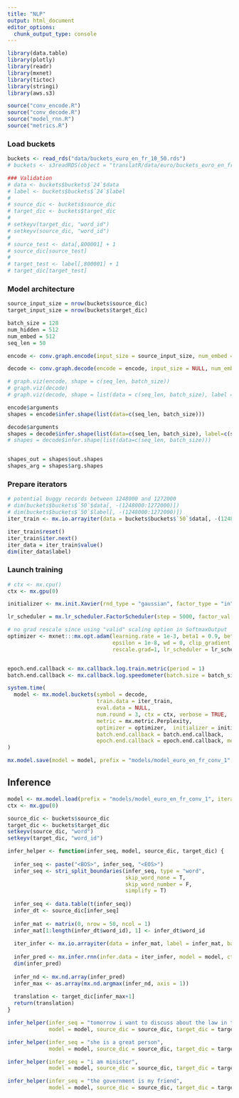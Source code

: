 ```yaml
---
title: "NLP"
output: html_document
editor_options: 
  chunk_output_type: console
---
```


```r
library(data.table)
library(plotly)
library(readr)
library(mxnet)
library(tictoc)
library(stringi)
library(aws.s3)

source("conv_encode.R")
source("conv_decode.R")
source("model_rnn.R")
source("metrics.R")
```

### Load buckets

```r
buckets <- read_rds("data/buckets_euro_en_fr_10_50.rds")
# buckets <- s3readRDS(object = "translatR/data/euro/buckets_euro_en_fr_4_24.rds", bucket = "nimus-data")
```


```r
### Validation
# data <- buckets$buckets$`24`$data
# label <- buckets$buckets$`24`$label
# 
# source_dic <- buckets$source_dic
# target_dic <- buckets$target_dic
# 
# setkeyv(target_dic, "word_id")
# setkeyv(source_dic, "word_id")
# 
# source_test <- data[,800001] + 1
# source_dic[source_test]
# 
# target_test <- label[,800001] + 1
# target_dic[target_test]
```


### Model architecture

```r
source_input_size = nrow(buckets$source_dic)
target_input_size = nrow(buckets$target_dic)

batch_size = 128
num_hidden = 512
num_embed = 512
seq_len = 50

encode <- conv.graph.encode(input_size = source_input_size, num_embed = num_embed, loss_output = NULL, ignore_label = -1, masking = T, num_hidden = num_hidden, dropout = 0.2, prefix = "encode_", data_name = "data", label_name = "dummy1")

decode <- conv.graph.decode(encode = encode, input_size = NULL, num_embed = NULL, config = "one-to-one", loss_output =  "softmax", ignore_label = 0, masking = F, num_hidden = num_hidden, dropout = 0.2, num_decode = target_input_size, prefix = "decode_", label_name = "label")

# graph.viz(encode, shape = c(seq_len, batch_size))
# graph.viz(decode)
# graph.viz(decode, shape = list(data = c(seq_len, batch_size), label = c(seq_len, batch_size)))

encode$arguments
shapes = encode$infer.shape(list(data=c(seq_len, batch_size)))

decode$arguments
shapes = decode$infer.shape(list(data=c(seq_len, batch_size), label=c(seq_len, batch_size)))
# shapes = decode$infer.shape(list(data=c(seq_len, batch_size)))


shapes_out = shapes$out.shapes
shapes_arg = shapes$arg.shapes
```

### Prepare iterators 

```r
# potential buggy records between 1248000 and 1272000
# dim(buckets$buckets$`50`$data[, -(1248000:1272000)])
# dim(buckets$buckets$`50`$label[, -(1248000:1272000)])
iter_train <- mx.io.arrayiter(data = buckets$buckets$`50`$data[, -(1248000:1272000)], label = buckets$buckets$`50`$label[, -(1248000:1272000)], batch.size = batch_size, shuffle = F)

iter_train$reset()
iter_train$iter.next()
iter_data = iter_train$value()
dim(iter_data$label)
```

### Launch training

```r
# ctx <- mx.cpu()
ctx <- mx.gpu(0)

initializer <- mx.init.Xavier(rnd_type = "gaussian", factor_type = "in", magnitude = 2.5)

lr_scheduler = mx.lr_scheduler.FactorScheduler(step = 5000, factor_val = 0.5, stop_factor_lr = 1e-5, verbose = T)

# no grad rescale since using "valid" scaling option in SoftmaxOutput
optimizer <- mxnet:::mx.opt.adam(learning.rate = 1e-3, beta1 = 0.9, beta2 = 0.999,
                                 epsilon = 1e-8, wd = 0, clip_gradient = 1,
                                 rescale.grad=1, lr_scheduler = lr_scheduler)


epoch.end.callback <- mx.callback.log.train.metric(period = 1)
batch.end.callback <- mx.callback.log.speedometer(batch.size = batch_size, frequency = 50)

system.time(
  model <- mx.model.buckets(symbol = decode,
                            train.data = iter_train, 
                            eval.data = NULL,
                            num.round = 3, ctx = ctx, verbose = TRUE,
                            metric = mx.metric.Perplexity, 
                            optimizer = optimizer,  initializer = initializer,
                            batch.end.callback = batch.end.callback, 
                            epoch.end.callback = epoch.end.callback, metric_cpu = F)
)

mx.model.save(model = model, prefix = "models/model_euro_en_fr_conv_1", iteration = 0)
```


## Inference

```r
model <- mx.model.load(prefix = "models/model_euro_en_fr_conv_1", iteration = 0)
ctx <- mx.gpu(0)

source_dic <- buckets$source_dic
target_dic <- buckets$target_dic
setkeyv(source_dic, "word")
setkeyv(target_dic, "word_id")

infer_helper <- function(infer_seq, model, source_dic, target_dic) {
  
  infer_seq <- paste("<BOS>", infer_seq, "<EOS>")
  infer_seq <- stri_split_boundaries(infer_seq, type = "word", 
                                     skip_word_none = T, 
                                     skip_word_number = F, 
                                     simplify = T)
  
  infer_seq <- data.table(t(infer_seq))
  infer_dt <- source_dic[infer_seq]
  
  infer_mat <- matrix(0, nrow = 50, ncol = 1)
  infer_mat[1:length(infer_dt$word_id), 1] <- infer_dt$word_id
  
  iter_infer <- mx.io.arrayiter(data = infer_mat, label = infer_mat, batch.size = 1, shuffle = F)
  
  infer_pred <- mx.infer.rnn(infer.data = iter_infer, model = model, ctx = ctx)
  dim(infer_pred)
  
  infer_nd <- mx.nd.array(infer_pred)
  infer_max <- as.array(mx.nd.argmax(infer_nd, axis = 1))
  
  translation <- target_dic[infer_max+1]
  return(translation)
}

infer_helper(infer_seq = "tomorrow i want to discuss about the law in the parliament",
             model = model, source_dic = source_dic, target_dic = target_dic)

infer_helper(infer_seq = "she is a great person",
             model = model, source_dic = source_dic, target_dic = target_dic)

infer_helper(infer_seq = "i am minister",
             model = model, source_dic = source_dic, target_dic = target_dic)

infer_helper(infer_seq = "the government is my friend",
             model = model, source_dic = source_dic, target_dic = target_dic)
```

